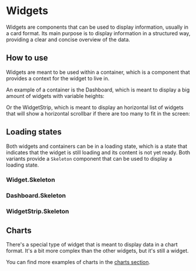 
# Widgets

Widgets are components that can be used to display information, usually in a
card format. Its main purpose is to display information in a structured way,
providing a clear and concise overview of the data.

<Canvas of={WidgetStories.WithAction} meta={WidgetStories} />

## How to use

Widgets are meant to be used within a container, which is a component that
provides a context for the widget to live in.

An example of a container is the Dashboard, which is meant to display a big
amount of widgets with variable heights:

<Canvas of={DashboardStories.Small} />

Or the WidgetStrip, which is meant to display an horizontal list of widgets that
will show a horizontal scrollbar if there are too many to fit in the screen:

<Canvas of={WidgetStripStories.Default} />

## Loading states

Both widgets and containers can be in a loading state, which is a state that
indicates that the widget is still loading and its content is not yet ready.
Both variants provide a `Skeleton` component that can be used to display a
loading state.

### Widget.Skeleton

<Canvas of={WidgetSkeletonStories.Default} />

### Dashboard.Skeleton

<Canvas of={DashboardStories.Skeleton} />

### WidgetStrip.Skeleton

<Canvas of={WidgetStripStories.Skeleton} />

## Charts

There's a special type of widget that is meant to display data in a chart
format. It's a bit more complex than the other widgets, but it's still a widget.

<Canvas of={AreaChartWidgetStories.Default} />
<Canvas of={BarChartWidgetStories.Default} />

You can find more examples of charts in the
[charts section](/docs/experimental-widgets-charts-areachartwidget--documentation).
